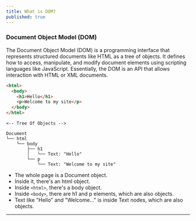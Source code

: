 ```yaml
---
title: What is DOM?
published: true
---
```


### Document Object Model (DOM)

The Document Object Model (DOM) is a programming interface that represents structured documents like HTML as a tree of objects. It defines how to access, manipulate, and modify document elements using scripting languages like JavaScript. Essentially, the DOM is an API that allows interaction with HTML or XML documents.

```html
<html>
  <body>
    <h1>Hello</h1>
    <p>Welcome to my site</p>
  </body>
</html>
```

```plaintext
<-- Tree Of Objects -->

Document
└── html
    └── body
        ├── h1
        │   └── Text: "Hello"
        └── p
            └── Text: "Welcome to my site"
```


* The whole page is a Document object.
* Inside it, there's an html object.
* Inside `<html>`, there's a body object.
* Inside `<body>`, there are h1 and p elements, which are also objects.
* Text like "Hello" and "Welcome..." is inside Text nodes, which are also objects.

---
